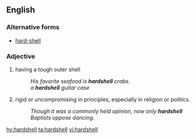 ==English==

===Alternative forms===
* [[hard-shell]]

===Adjective===
{{en-adj}}

# having a tough outer shell
#: ''His favorite seafood is '''hardshell''' crabs.''
#: ''a '''hardshell''' guitar case''
# {{lb|en|figuratively}} rigid or uncompromising in principles, especially in religion or politics.
#: ''Though it was a commonly held opinion, now only '''hardshell''' Baptists oppose dancing.''

[[hy:hardshell]]
[[ta:hardshell]]
[[vi:hardshell]]